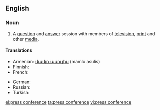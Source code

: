 ==English==

===Noun===
{{en-noun}}

# A [[question]] and [[answer]] session with members of [[television]], [[print]] and other [[media]].

====Translations====
{{trans-top|question and answer session with members of television, print and other media}}
* Armenian: [[մամլո ասուլիս]] (mamlo asulis)
* Finnish: {{t|fi|lehdistötilaisuus}}
* French: {{t-|fr|conférence de presse|f}}
{{trans-mid}}
* German: {{t+|de|Pressekonferenz|f}}
* Russian: {{t+|ru|пресс-конференция|f|tr=press-konferencija}}
* Turkish: {{t|tr|basın konferansı}}
{{trans-bottom}}

[[el:press conference]]
[[ta:press conference]]
[[vi:press conference]]